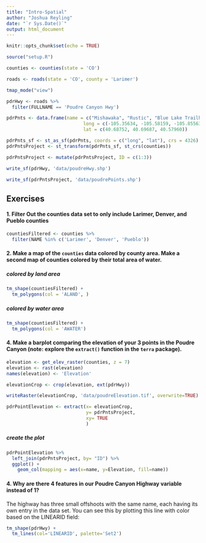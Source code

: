 ```yaml
---
title: "Intro-Spatial"
author: "Joshua Reyling"
date: "`r Sys.Date()`"
output: html_document
---
```


```r
knitr::opts_chunk$set(echo = TRUE)
```

```r
source("setup.R")
```

```r
counties <- counties(state = 'CO')

roads <- roads(state = 'CO', county = 'Larimer')
```

```r
tmap_mode("view")
```

```r
pdrHwy <- roads %>% 
  filter(FULLNAME == 'Poudre Canyon Hwy')
```

```r
pdrPnts <- data.frame(name = c("Mishawaka", "Rustic", "Blue Lake Trailhead"),
                            long = c(-105.35634, -105.58159, -105.85563),
                            lat = c(40.68752, 40.69687, 40.57960))

pdrPnts_sf <- st_as_sf(pdrPnts, coords = c("long", "lat"), crs = 4326)
pdrPntsProject <- st_transform(pdrPnts_sf, st_crs(counties))

pdrPntsProject <- mutate(pdrPntsProject, ID = c(1:3))
```

```r
write_sf(pdrHwy, 'data/poudreHwy.shp')

write_sf(pdrPntsProject, 'data/poudrePoints.shp')
```

## Exercises

#### 1. Filter Out the counties data set to only include Larimer, Denver, and Pueblo counties

```r
countiesFiltered <- counties %>% 
  filter(NAME %in% c('Larimer', 'Denver', 'Pueblo'))
```

#### 2. Make a map of the `counties` data colored by county area. Make a second map of counties colored by their total area of water.

##### *colored by land area*

```r
tm_shape(countiesFiltered) +
  tm_polygons(col = 'ALAND', )
```

##### *colored by water area*

```r
tm_shape(countiesFiltered) +
  tm_polygons(col = 'AWATER')
```

#### 4. Make a barplot comparing the elevation of your 3 points in the Poudre Canyon (note: explore the `extract()` function in the `terra` package).

```r
elevation <- get_elev_raster(counties, z = 7)
elevation <- rast(elevation)
names(elevation) <- 'Elevation'

elevationCrop <- crop(elevation, ext(pdrHwy))

writeRaster(elevationCrop, 'data/poudreElevation.tif', overwrite=TRUE)

pdrPointElevation <- extract(x= elevationCrop, 
                             y= pdrPntsProject,
                             xy= TRUE
                             ) 
```

##### *create the plot*

```r
pdrPointElevation %>%
  left_join(pdrPntsProject, by= "ID") %>% 
  ggplot() +
    geom_col(mapping = aes(x=name, y=Elevation, fill=name))
```

#### 4. Why are there 4 features in our Poudre Canyon Highway variable instead of 1?

The highway has three small offshoots with the same name, each having its own entry in the data set. You can see this by plotting this line with color based on the LINEARID field:

```r
tm_shape(pdrHwy) +
  tm_lines(col='LINEARID', palette='Set2')
```
